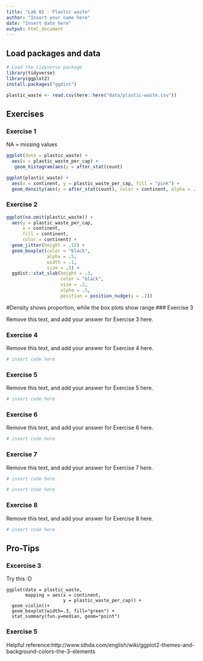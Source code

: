 ```yaml
---
title: "Lab 02 - Plastic waste"
author: "Insert your name here"
date: "Insert date here"
output: html_document
---
```


## Load packages and data

```r
# Load the tidyverse package
library(tidyverse)
library(ggplot2)
install.packages("ggdist")
```

```r
plastic_waste <- read.csv(here::here("data/plastic-waste.csv"))
```

## Exercises

### Exercise 1

NA = missing values 

```r
ggplot(data = plastic_waste) +
  aes(x = plastic_waste_per_cap) +
   geom_histogram(aes(y = after_stat(count)
```

```r
ggplot(plastic_waste) +
  aes(x = continent, y = plastic_waste_per_cap, fill = "pink") +
  geom_density(aes(y = after_stat(count), color = continent, alpha = .1)) 

```

### Exercise 2

```r
ggplot(na.omit(plastic_waste)) +
  aes(y = plastic_waste_per_cap,
      x = continent,
      fill = continent,
      color = continent) +
  geom_jitter(height = .15) +
  geom_boxplot(color = "black",
               alpha = .5,
               width = .1,
               size = .5) +
  ggdist::stat_slab(height = .3,
                    color = "black",
                    size = .2,
                    alpha = .5,
                    position = position_nudge(y = .2))
```
#Density shows proportion, while the box plots show range
### Exercise 3

Remove this text, and add your answer for Exercise 3 here.

### Exercise 4

Remove this text, and add your answer for Exercise 4 here.

```r
# insert code here
```

### Exercise 5

Remove this text, and add your answer for Exercise 5 here.

```r
# insert code here
```

### Exercise 6

Remove this text, and add your answer for Exercise 6 here.

```r
# insert code here
```

### Exercise 7

Remove this text, and add your answer for Exercise 7 here.

```r
# insert code here
```

```r
# insert code here
```

### Exercise 8

Remove this text, and add your answer for Exercise 8 here.

```r
# insert code here
```

## Pro-Tips

### Excercise 3

Try this :D

```
ggplot(data = plastic_waste, 
       mapping = aes(x = continent, 
                     y = plastic_waste_per_cap)) +
  geom_violin()+
  geom_boxplot(width=.3, fill="green") +
  stat_summary(fun.y=median, geom="point") 
```

### Exercise 5 

Helpful reference:http://www.sthda.com/english/wiki/ggplot2-themes-and-background-colors-the-3-elements


